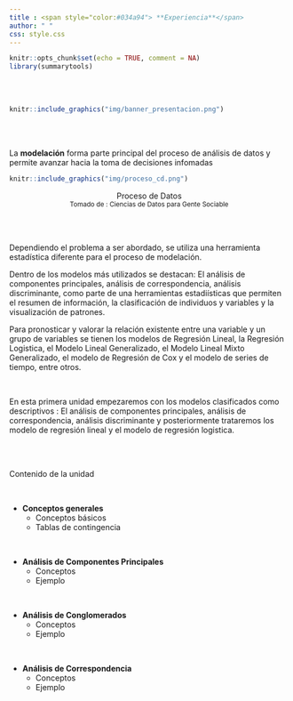 ```yaml
---
title : <span style="color:#034a94"> **Experiencia**</span>
author: " "
css: style.css
---
```



```r
knitr::opts_chunk$set(echo = TRUE, comment = NA)
library(summarytools)

```


</br></br>

```r
knitr::include_graphics("img/banner_presentacion.png")
```
</br></br>

La **modelación** forma parte principal del proceso de análisis de datos y permite avanzar hacia la toma de decisiones infomadas 


```r
knitr::include_graphics("img/proceso_cd.png")
```

<center>
Proceso de Datos
</br>
<sub>
Tomado de : Ciencias de Datos para Gente Sociable
</sub>
</center>

</br></br>

Dependiendo el problema a ser abordado, se utiliza una herramienta estadística diferente para el proceso de modelación. 

Dentro de los modelos más utilizados se destacan: 
El análisis de componentes principales, análisis de correspondencia, análisis discriminante, como parte de una herramientas estadiísticas que permiten el resumen de información, la clasificación de individuos y variables y la visualización de patrones.

Para pronosticar y valorar la relación existente entre una variable y un grupo de variables se tienen los modelos de Regresión Lineal, la Regresión Logistica, el Modelo Lineal Generalizado, el Modelo Lineal Mixto Generalizado, el modelo de Regresión de Cox y el modelo de series de tiempo, entre otros.


</br>

En esta primera unidad empezaremos con los modelos clasificados como descriptivos : El análisis de componentes principales, análisis de correspondencia, análisis discriminante y posteriormente trataremos los modelo de regresión lineal y el modelo de regresión logistica.

</br></br>

Contenido de la unidad

</br>

* **Conceptos generales**
  * Conceptos básicos
  * Tablas de contingencia

</br>

* **Análisis de Componentes Principales**
  * Conceptos
  * Ejemplo

</br>

* **Análisis de Conglomerados**
  * Conceptos
  * Ejemplo

</br>

* **Análisis de Correspondencia**
  * Conceptos
  * Ejemplo


</br></br>